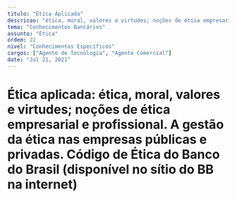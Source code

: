 ```yaml
---
titulo: "Ética Aplicada"
descricao: "ética, moral, valores e virtudes; noções de ética empresarial e profissional. A gestão da ética nas empresas públicas e privadas. Código de Ética do Banco do Brasil (disponível no sítio do BB na internet)"
tema: "Conhecimentos Bancários"
assunto: "Ética"
ordem: 22
nivel: "Conhecimentos Específicos"
cargos: ["Agente de Tecnologia", "Agente Comercial"]
date: "Jul 21, 2021"
---
```


# Ética aplicada: ética, moral, valores e virtudes; noções de ética empresarial e profissional. A gestão da ética nas empresas públicas e privadas. Código de Ética do Banco do Brasil (disponível no sítio do BB na internet)
